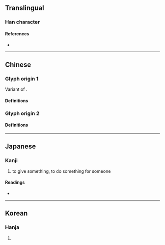 {{also|吳|呉}}
{{character info}}
==Translingual==
{{Han simplified forms|吳|呉|吴}}

===Han character===
{{Han char|rn=30|rad=口|as=04|sn=7|four=|canj=RMK|ids=⿱口天}}

====References====
* {{Han ref|kx=0179.070|dkj=03366|dj=0397.010|hdz=10585.030|uh=5434|ud=21556}}

----

==Chinese==

===Glyph origin 1===
Variant of {{l|zh|吳}}.

====Definitions====
{{zh-see|吳}}

===Glyph origin 2===

====Definitions====
{{zh-see|吞|v}}

----

==Japanese==

===Kanji===
{{ja-kanji|grade=|rs=口04}}

# to give something, to do something for someone

====Readings====
* {{ja-readings|on=[[ご]] (go)|kun=[[くれ]] (kure), [[くれる]] (kureru)}}

----

==Korean==

===Hanja===
{{ko-hanja|hangeul=오|rv=o|mr=o}}

# {{rfdef|ko|sort=口04}}
